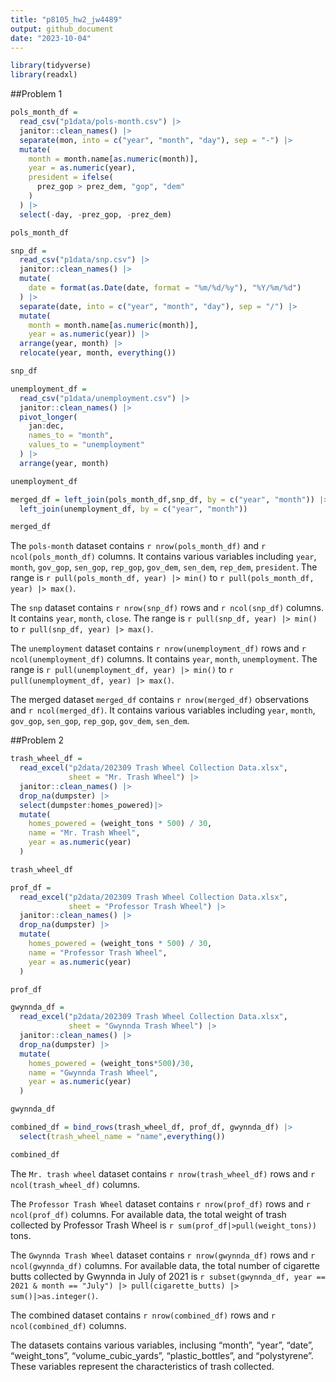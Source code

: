 ```yaml
---
title: "p8105_hw2_jw4489"
output: github_document
date: "2023-10-04"
---
```


```r
library(tidyverse)
library(readxl)
```


##Problem 1

```r
pols_month_df = 
  read_csv("p1data/pols-month.csv") |> 
  janitor::clean_names() |> 
  separate(mon, into = c("year", "month", "day"), sep = "-") |> 
  mutate(
    month = month.name[as.numeric(month)],
    year = as.numeric(year),
    president = ifelse(
      prez_gop > prez_dem, "gop", "dem"
    )
  ) |> 
  select(-day, -prez_gop, -prez_dem)

pols_month_df
```

```r
snp_df = 
  read_csv("p1data/snp.csv") |>
  janitor::clean_names() |> 
  mutate(
    date = format(as.Date(date, format = "%m/%d/%y"), "%Y/%m/%d")
  ) |> 
  separate(date, into = c("year", "month", "day"), sep = "/") |> 
  mutate(
    month = month.name[as.numeric(month)],
    year = as.numeric(year)) |>
  arrange(year, month) |>
  relocate(year, month, everything())

snp_df
```

```r
unemployment_df = 
  read_csv("p1data/unemployment.csv") |> 
  janitor::clean_names() |> 
  pivot_longer(
    jan:dec,
    names_to = "month",
    values_to = "unemployment"
  ) |>
  arrange(year, month)

unemployment_df
```

```r
merged_df = left_join(pols_month_df,snp_df, by = c("year", "month")) |> 
  left_join(unemployment_df, by = c("year", "month"))

merged_df
```

The `pols-month` dataset contains `r nrow(pols_month_df)` and `r ncol(pols_month_df)` columns. It contains various variables including `year`, `month`, `gov_gop`, `sen_gop`, `rep_gop`, `gov_dem`, `sen_dem`, `rep_dem`, `president`. The range is `r pull(pols_month_df, year) |> min()` to `r pull(pols_month_df, year) |> max()`. 

The `snp` dataset contains `r nrow(snp_df)` rows and `r ncol(snp_df)` columns. It contains `year`, `month`, `close`. The range is `r pull(snp_df, year) |> min()` to `r pull(snp_df, year) |> max()`.

The `unemployment` dataset contains `r nrow(unemployment_df)` rows and `r ncol(unemployment_df)` columns. It contains `year`, `month`, `unemployment`. The range is `r pull(unemployment_df, year) |> min()` to `r pull(unemployment_df, year) |> max()`.

The merged dataset `merged_df` contains `r nrow(merged_df)` observations and `r ncol(merged_df)`. It contains various variables including `year`, `month`, `gov_gop`, `sen_gop`, `rep_gop`, `gov_dem`, `sen_dem`. 

##Problem 2

```r
trash_wheel_df = 
  read_excel("p2data/202309 Trash Wheel Collection Data.xlsx", 
             sheet = "Mr. Trash Wheel") |> 
  janitor::clean_names() |>
  drop_na(dumpster) |> 
  select(dumpster:homes_powered)|> 
  mutate(
    homes_powered = (weight_tons * 500) / 30,
    name = "Mr. Trash Wheel",
    year = as.numeric(year)
  )

trash_wheel_df
```

```r
prof_df = 
  read_excel("p2data/202309 Trash Wheel Collection Data.xlsx", 
             sheet = "Professor Trash Wheel") |> 
  janitor::clean_names() |>
  drop_na(dumpster) |> 
  mutate(
    homes_powered = (weight_tons * 500) / 30,
    name = "Professor Trash Wheel",
    year = as.numeric(year)
  )

prof_df
```

```r
gwynnda_df = 
  read_excel("p2data/202309 Trash Wheel Collection Data.xlsx", 
             sheet = "Gwynnda Trash Wheel") |> 
  janitor::clean_names() |>
  drop_na(dumpster) |> 
  mutate(
    homes_powered = (weight_tons*500)/30,
    name = "Gwynnda Trash Wheel",
    year = as.numeric(year)
  )

gwynnda_df
```

```r
combined_df = bind_rows(trash_wheel_df, prof_df, gwynnda_df) |> 
  select(trash_wheel_name = "name",everything())

combined_df
```

The `Mr. trash wheel` dataset contains `r nrow(trash_wheel_df)` rows and `r ncol(trash_wheel_df)` columns.

The `Professor Trash Wheel` dataset contains `r nrow(prof_df)` rows and `r ncol(prof_df)` columns. For available data, the total weight of trash collected by Professor Trash Wheel is `r sum(prof_df|>pull(weight_tons))` tons.

The `Gwynnda Trash Wheel` dataset contains `r nrow(gwynnda_df)` rows and `r ncol(gwynnda_df)` columns. For available data, the total number of cigarette butts collected by Gwynnda in July of 2021 is `r subset(gwynnda_df, year == 2021 & month == "July") |> pull(cigarette_butts) |> sum()|>as.integer()`.

The combined dataset contains `r nrow(combined_df)` rows and `r ncol(combined_df)` columns. 

The datasets contains various variables, inclusing “month”, “year”, “date”, “weight_tons”, “volume_cubic_yards”, “plastic_bottles”, and “polystyrene”. These variables represent the characteristics of trash collected.




